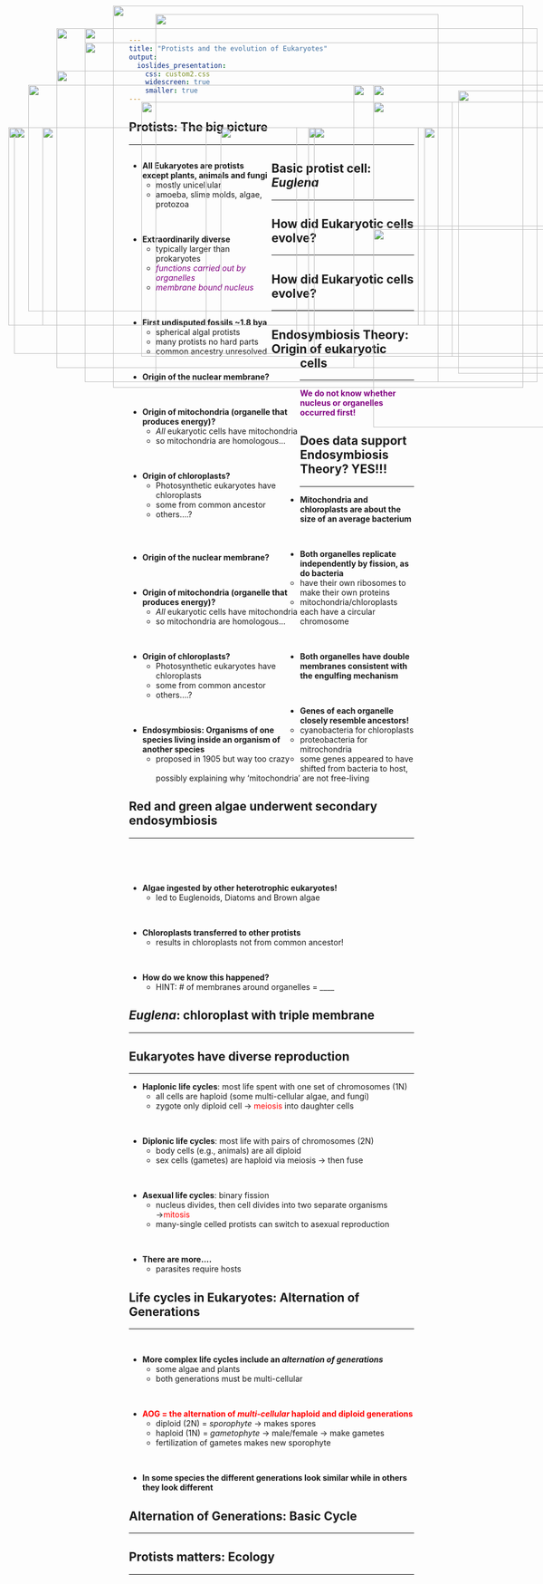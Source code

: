 ```yaml
---
title: "Protists and the evolution of Eukaryotes"
output: 
  ioslides_presentation:
    css: custom2.css
    widescreen: true
    smaller: true
---
```


<!-- ## Van Leeuwenoek: First microbiologist -->
<!-- <hr> -->
<!-- <br/> -->
<!-- <br/> -->
<!-- <br/> -->
<!-- <br/> -->

<!-- <IMG STYLE="position:absolute; TOP:190px; LEFT:10px; WIDTH:600px; HEIGHT:450px" SRC="images/leeuwenhoek.jpg"> -->

<!-- <div style="float: right; width: 40%;"> -->

<!-- **"For me this was among all the marvels that I have discovered in nature the most marvelous of all, and I must say that, for my part, no more pleasant sight has yet met my eye than this of so many thousands of living creatures in one small drop of water, all huddling and moving, but each creature having its own motion."** -->

<!-- </div> -->

##

<IMG STYLE="position:absolute; TOP:25px; LEFT:275px; WIDTH:500px; HEIGHT:650px" SRC="images/phyla.jpg">

## Protists: The big picture
<hr>

<div style="float: left; width: 50%;">

* **All Eukaryotes are protists except plants, animals and fungi**
    + mostly unicellular
    + amoeba, slime molds, algae, protozoa


<br/>

* **Extraordinarily diverse**
    + typically larger than prokaryotes
    + <span style="color:purple"> *functions carried out by organelles*</span>
    + <span style="color:purple"> *membrane bound nucleus*</span>

<br/>

* **First undisputed fossils ~1.8 bya**
    + spherical algal protists
    + many protists no hard parts
    + common ancestry unresolved

</div>

<IMG STYLE="position:absolute; TOP:225px; LEFT:545px; WIDTH:500px; HEIGHT:400px" SRC="images/protist_collage.jpg">


<!-- ## Tiny Cambrian acritarch Reticella corrugata - 1.7bya -->
<!-- <hr> -->

<!-- <IMG STYLE="position:absolute; TOP:180px; LEFT:0px; WIDTH:700px; HEIGHT:500px" SRC="images/algalfossil.jpg"> -->

<!-- <IMG STYLE="position:absolute; TOP:240px; LEFT:650px; WIDTH:400px; HEIGHT:300px" SRC="images/algalfossil2.jpg"> -->

## 

<!-- <IMG STYLE="position:absolute; TOP:100px; LEFT:150px; WIDTH:800px; HEIGHT:500px" SRC="images/compare.jpg"> -->

<IMG STYLE="position:absolute; TOP:10px; LEFT:200px; WIDTH:725px; HEIGHT:675px" SRC="images/cells.png">

## Basic protist cell: *Euglena*
<hr>

<IMG STYLE="position:absolute; TOP:225px; LEFT:25px; WIDTH:500px; HEIGHT:400px" SRC="images/euglena.jpg">

<IMG STYLE="position:absolute; TOP:225px; LEFT:555px; WIDTH:500px; HEIGHT:400px" SRC="images/euglena2.jpg">

## How did Eukaryotic cells evolve?
<hr>

<div style="float: left; width: 60%;">

* **Origin of the nuclear membrane?**

<br/>

* **Origin of mitochondria (organelle that produces energy)?**
    + *All* eukaryotic cells have mitochondria 
    + so mitochondria are homologous...

<br/>

* **Origin of chloroplasts?**
    + Photosynthetic eukaryotes have chloroplasts
    + some from common ancestor
    + others....?

<br/>

<!-- * **Endosymbiosis: Organisms of one species living inside an organism of another species** -->
<!--     + proposed in 1905 but way too crazy -->

</div>

<IMG STYLE="position:absolute; TOP:150px; LEFT:660px; WIDTH:350px; HEIGHT:250px" SRC="images/bacteria.jpg">

<IMG STYLE="position:absolute; TOP:405px; LEFT:660px; WIDTH:350px; HEIGHT:350px" SRC="images/Cell_animal.jpg">

## How did Eukaryotic cells evolve?
<hr>

<div style="float: left; width: 60%;">

* **Origin of the nuclear membrane?**

<br/>

* **Origin of mitochondria (organelle that produces energy)?**
    + *All* eukaryotic cells have mitochondria 
    + so mitochondria are homologous...

<br/>

* **Origin of chloroplasts?**
    + Photosynthetic eukaryotes have chloroplasts
    + some from common ancestor
    + others....?

<br/>

* **Endosymbiosis: Organisms of one species living inside an organism of another species**
    + proposed in 1905 but way too crazy

</div>

<IMG STYLE="position:absolute; TOP:180px; LEFT:660px; WIDTH:350px; HEIGHT:450px" SRC="images/mitochloro.jpg">

## Endosymbiosis Theory: Origin of eukaryotic cells
<hr>
<span style="color:purple">**We do not know whether nucleus or organelles occurred first!**</span>
<IMG STYLE="position:absolute; TOP:225px; LEFT:75px; WIDTH:950px; HEIGHT:350px" SRC="images/endosymb.jpeg">

<!-- ## Origin of the nuclear envelope/membrane -->
<!-- <hr> -->

<!-- <IMG STYLE="position:absolute; TOP:250px; LEFT:100px; WIDTH:900px; HEIGHT:300px" SRC="images/nuclearenvelope2.jpg"> -->

<!-- ## Endomembrane system: Outside in or Inside out? -->
<!-- <hr> -->

<!-- <IMG STYLE="position:absolute; TOP:180px; LEFT:175px; WIDTH:750px; HEIGHT:500px" SRC="images/outin.jpg"> -->


##

<IMG STYLE="position:absolute; TOP:50px; LEFT:100px; WIDTH:850px; HEIGHT:600px" SRC="images/endo_mito.jpg">

## Does data support Endosymbiosis Theory? YES!!!
<hr>

* **Mitochondria and chloroplasts are about the size of an average bacterium**

<br/>

* **Both organelles replicate independently by fission, as do bacteria** 
    + have their own ribosomes to make their own proteins
    + mitochondria/chloroplasts each have a circular chromosome
      
<br/>

* **Both organelles have double membranes consistent with the engulfing mechanism**

<br/>

* **Genes of each organelle closely resemble ancestors!**
    + cyanobacteria for chloroplasts
    + proteobacteria for mitrochondria
    + some genes appeared to have shifted from bacteria to host, possibly explaining why 'mitochondria' are not free-living
    
## 
<IMG STYLE="position:absolute; TOP:150px; LEFT:50px; WIDTH:1000px; HEIGHT:400px" SRC="images/chloroplast3.jpg">

## Red and green algae underwent secondary endosymbiosis
<hr>
<br/>
<br/>
<br/>

* **Algae ingested by other heterotrophic eukaryotes!**
    + led to Euglenoids, Diatoms and Brown algae

<br/>

* **Chloroplasts transferred to other protists**
    + results in chloroplasts not from common ancestor!

<br/>

* **How do we know this happened?**
    + HINT: # of membranes around organelles = ____
  

<IMG STYLE="position:absolute; TOP:150px; LEFT:625px; WIDTH:450px; HEIGHT:500px" SRC="images/secondendo.png">

##

<IMG STYLE="position:absolute; TOP:50px; LEFT:150px; WIDTH:800px; HEIGHT:600px" SRC="images/endosymb2.jpg">

## *Euglena*: chloroplast with triple membrane
<hr>

<IMG STYLE="position:absolute; TOP:225px; LEFT:25px; WIDTH:500px; HEIGHT:400px" SRC="images/euglena.jpg">

<IMG STYLE="position:absolute; TOP:225px; LEFT:555px; WIDTH:500px; HEIGHT:400px" SRC="images/euglena2.jpg">

## Eukaryotes have diverse reproduction
<hr>

* **Haplonic life cycles**: most life spent with one set of chromosomes (1N)
    + all cells are haploid (some multi-cellular algae, and fungi)
    + zygote only diploid cell &rarr; <span style="color:red"> meiosis</span> into daughter cells
    
<br/>

* **Diplonic life cycles**: most life with pairs of chromosomes (2N)
    + body cells (e.g., animals) are all diploid
    + sex cells (gametes) are haploid via meiosis &rarr; then fuse
    
<br/>

* **Asexual life cycles**: binary fission
    + nucleus divides, then cell divides into two separate organisms &rarr;<span style="color:red">mitosis</span>
    + many-single celled protists can switch to asexual reproduction

<br/>  

* **There are more....**
    + parasites require hosts

<IMG STYLE="position:absolute; TOP:160px; LEFT:810px; WIDTH:200px; HEIGHT:500px" SRC="images/protistsex.jpg">

## Life cycles in Eukaryotes: Alternation of Generations
<hr>
<br/>

* **More complex life cycles include an *alternation of generations***
    + some algae and plants
    + both generations must be multi-cellular

<br/>

* <span style="color:red">**AOG = the alternation of *multi-cellular* haploid and diploid generations**</span>
    + diploid (2N) = *sporophyte* &rarr; makes spores
    + haploid (1N) = *gametophyte* &rarr; male/female &rarr; make gametes
    + fertilization of gametes makes new sporophyte

<br/>

* **In some species the different generations look similar while in others they look different**

## Alternation of Generations: Basic Cycle
<hr>

<IMG STYLE="position:absolute; TOP:180px; LEFT:250px; WIDTH:550px; HEIGHT:450px" SRC="images/aog.png">

##

<IMG STYLE="position:absolute; TOP:75px; LEFT:150px; WIDTH:800px; HEIGHT:600px" SRC="images/brownalgae.jpg">

## 

<IMG STYLE="position:absolute; TOP:125px; LEFT:100px; WIDTH:900px; HEIGHT:500px" SRC="images/ulva.jpg">

## Protists matters: Ecology
<hr>
<br/>

<IMG STYLE="position:absolute; TOP:225px; LEFT:15px; WIDTH:350px; HEIGHT:350px" SRC="images/coralpolyp.jpg">

<IMG STYLE="position:absolute; TOP:225px; LEFT:390px; WIDTH:350px; HEIGHT:350px" SRC="images/termite.jpg">

<IMG STYLE="position:absolute; TOP:225px; LEFT:750px; WIDTH:350px; HEIGHT:350px" SRC="images/producers.jpg">
